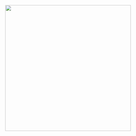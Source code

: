 
![](graphics/ToTaL_Eng_Logo.png){fig-alt="Blackboard with BuffaloBadger's ToTaL Engineering written on it" fig-align="center" width="400"}

